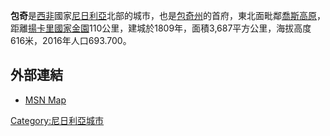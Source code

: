 {{Infobox settlement
<!--See the Table at Infobox Settlement for all fields and descriptions of usage-->
<!-- Basic info  ---------------->
|official_name          =包奇
|other_name             =
|native_name            =  <!-- for cities whose native name is not in English -->
|nickname               = 
|settlement_type        = <!--For Town or Village (Leave blank for the default City)-->
|motto                  =
<!-- images and maps  ----------->
|image_skyline          = 
|imagesize              = 300px
|image_caption          = 
|image_flag             = 
|flag_size              =
|image_seal             = 
|seal_size              =
|image_shield           = 
|shield_size            =
|image_blank_emblem     =
|blank_emblem_type      =
|blank_emblem_size      =
|image_map              = 
|mapsize                = 
|map_caption            = 
|image_map1             = 
|mapsize1               = 
|map_caption1           = 
|image_dot_map          =
|dot_mapsize            =
|dot_map_caption        =
|dot_x =  |dot_y =
|pushpin_map            = Nigeria<!-- the name of a location map as per http://en.wikipedia.org/wiki/Template:Location_map -->
|pushpin_label_position =bottom
|pushpin_map_caption    =
<!-- Location ------------------>
|coordinates_display    = inline,title
|coordinates_region     = NG
|subdivision_type       = 國家
|subdivision_name       = {{flag|Nigeria}}
|subdivision_type1      = 州
|subdivision_name1      = [[包奇州|包奇州]]
|subdivision_type2      = 
|subdivision_name2      = 
|subdivision_type3      = 
|subdivision_name3      = 
|subdivision_type4      = 
|subdivision_name4      =
<!-- Politics ----------------->
|government_footnotes   =
|government_type        =
|leader_title           =
|leader_name            =
|leader_title1          =  <!-- for places with, say, both a mayor and a city manager -->
|leader_name1           =
|leader_title2          =
|leader_name2           =
|leader_title3          =
|leader_name3           =
|leader_title4          =
|leader_name4           =
|established_title      =  <!-- Settled -->
|established_date       = 
|established_title2     =  <!-- Incorporated (town) -->
|established_date2      = 
|established_title3     =  <!-- Incorporated (city) -->
|established_date3      =
<!-- Area    --------------------->
|area_magnitude         = 
|unit_pref                =Imperial <!--Enter: Imperial, if Imperial (metric) is desired-->
|area_footnotes           =
|area_total_km2           = <!-- ALL fields dealing with a measurements are subject to automatic unit conversion-->
|area_land_km2            = <!--See table @ Template:Infobox Settlement for details on automatic unit conversion-->
|area_water_km2           =
|area_total_sq_mi         =
|area_land_sq_mi          =
|area_water_sq_mi         =
|area_water_percent       =
|area_urban_km2           =
|area_urban_sq_mi         =
|area_metro_km2           =
|area_metro_sq_mi         =
|area_blank1_title        =
|area_blank1_km2          =
|area_blank1_sq_mi        =
<!-- Population   ----------------------->
|population_as_of               = 2016
|population_footnotes           =
|population_note                =
|population_total               = 693.700
|population_density_km2         =
|population_density_sq_mi       =
|population_metro               =
|population_density_metro_km2   =
|population_density_metro_sq_mi =
|population_urban               =
|population_density_urban_km2   =
|population_density_urban_sq_mi =
|population_blank1_title        =Ethnicities
|population_blank1              =
|population_blank2_title        =Religions
|population_blank2              =
|population_density_blank1_km2 =   
|population_density_blank1_sq_mi =
<!-- General information  --------------->
|timezone               = 
|utc_offset             = 
|timezone_DST           = 
|utc_offset_DST         = 
|latd= 10 |latm= 18 |lats= 57 |latNS=N
|longd=09 |longm=50 |longs=39 |longEW=E
|elevation_footnotes    =  <!--for references: use <ref> </ref> tags-->
|elevation_m            = 
|elevation_ft           =
<!-- Area/postal codes & others -------->
|postal_code_type       =  <!-- enter ZIP code, Postcode, Post code, Postal code... -->
|postal_code            =
|area_code              =
|blank_name             =
|blank_info             =
|blank1_name            =
|blank1_info            =
|website                = 
|footnotes              = 
}} 

'''包奇'''是[[西非|西非]]國家[[尼日利亞|尼日利亞]]北部的城市，也是[[包奇州|包奇州]]的首府，東北面毗鄰[[喬斯高原|喬斯高原]]，距離[[揚卡里國家金園|揚卡里國家金園]]110公里，建城於1809年，面積3,687平方公里，海拔高度616米，2016年人口693.700。

==外部連結==
* [http://maps.msn.com/%28dhatew45ja04nbmrwuy1isul%29/map.aspx?lats1=10.315833&lons1=9.844167&alts1=14&regn1=2 MSN Map]{{Dead link|date=2019年11月 |bot=InternetArchiveBot |fix-attempted=yes }}

{{Authority control}}
[[Category:尼日利亞城市|Category:尼日利亞城市]]